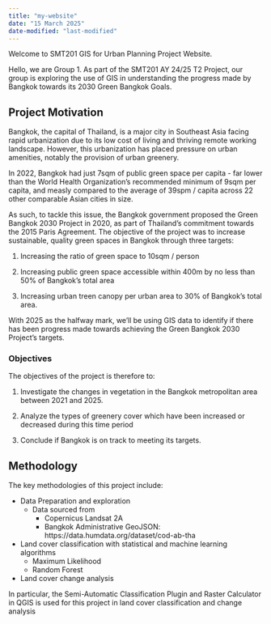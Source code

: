 ```yaml
---
title: "my-website"
date: "15 March 2025"
date-modified: "last-modified"
---
```


Welcome to SMT201 GIS for Urban Planning Project Website. 

Hello, we are Group 1. As part of the SMT201 AY 24/25 T2 Project, our group is exploring the use of GIS in understanding the progress made by Bangkok towards its 2030 Green Bangkok Goals.


## Project Motivation
Bangkok, the capital of Thailand, is a major city in Southeast Asia facing rapid urbanization due to its low cost of living and thriving remote working landscape. However, this urbanization has placed pressure on urban amenities, notably the provision of urban greenery. 

In 2022, Bangkok had just 7sqm of public green space per capita - far lower than the World Health Organization's recommended minimum of 9sqm per capita, and measly compared to the average of 39spm / capita across 22 other comparable Asian cities in size. 

As such, to tackle this issue, the Bangkok government proposed the Green Bangkok 2030 Project in 2020, as part of Thailand's commitment towards the 2015 Paris Agreement. The objective of the project was to increase sustainable, quality green spaces in Bangkok through three targets:

1. Increasing the ratio of green space to 10sqm / person

2. Increasing public green space accessible within 400m by no less than 50% of Bangkok's total area

3. Increasing urban treen canopy per urban area to 30% of Bangkok's total area. 

With 2025 as the halfway mark, we'll be using GIS data to identify if there has been progress made towards achieving the Green Bangkok 2030 Project's targets. 

### Objectives
The objectives of the project is therefore to:

1. Investigate the changes in vegetation in the Bangkok metropolitan area between 2021 and 2025.

2. Analyze the types of greenery cover which have been increased or decreased during this time period

3. Conclude if Bangkok is on track to meeting its targets. 



## Methodology
The key methodologies of this project include:

- Data Preparation and exploration
    - Data sourced from
        - Copernicus Landsat 2A
        - Bangkok Administrative GeoJSON: https://data.humdata.org/dataset/cod-ab-tha
        

- Land cover classification with statistical and machine learning algorithms
    - Maximum Likelihood
    - Random Forest

- Land cover change analysis

In particular, the Semi-Automatic Classification Plugin and Raster Calculator in QGIS is used for this project in land cover classification and change analysis
